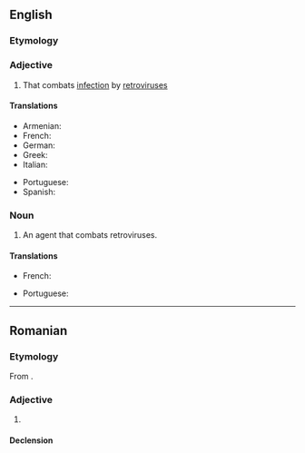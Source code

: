 {{also|antirétroviral}}

==English==
{{wikipedia|Antiretroviral drug}}

===Etymology===
{{prefix|en|anti|retroviral}}

===Adjective===
{{en-adj}}

# {{lb|en|pharmaceutical effect}} That combats [[infection]] by [[retrovirus]]es

====Translations====
{{trans-top|fighting retrovirus}}
* Armenian: {{t|hy|հակառետրովիրուսային|sc=Armn}}
* French: {{t+|fr|antirétroviral}}
* German: {{t|de|antiretroviral}}
* Greek: {{t+|el|αντιρετροϊκός}}
* Italian: {{t|it|retrovirale}}
{{trans-mid}}
* Portuguese: {{t|pt|antirretroviral}}
* Spanish: {{t|es|antirretroviral}}
{{trans-bottom}}

===Noun===
{{en-noun}}

# {{lb|en|medicine|pharmacology}} An agent that combats retroviruses.

====Translations====
{{trans-top|agent fighting retroviruses}}
* French: {{t+|fr|rétroviral|m}}
{{trans-mid}}
* Portuguese: {{t|pt|antirretroviral|m}}
{{trans-bottom}}

----

==Romanian==

===Etymology===
From {{bor|ro|fr|antirétroviral}}.

===Adjective===
{{ro-adj}}

# {{l|ro|antiretroviral}}

====Declension====
{{ro-decl-adj}}